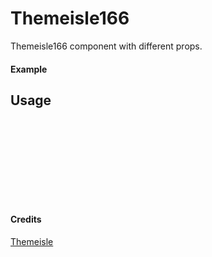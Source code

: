 
<Meta of={Themeisle166} title="Themeisle/Themeisle166" />

# Themeisle166

Themeisle166 component with different props.

#### Example

<Canvas of={Themeisle166.Primary} />

## Usage

```ts
import { Themeisle166 } from "yadl-ui";

const Example = () => {
  return (
      <Themeisle166 />
  );
};

export default Example;
```

#### Credits
[Themeisle](https://themeisle.com/illustrations/)
